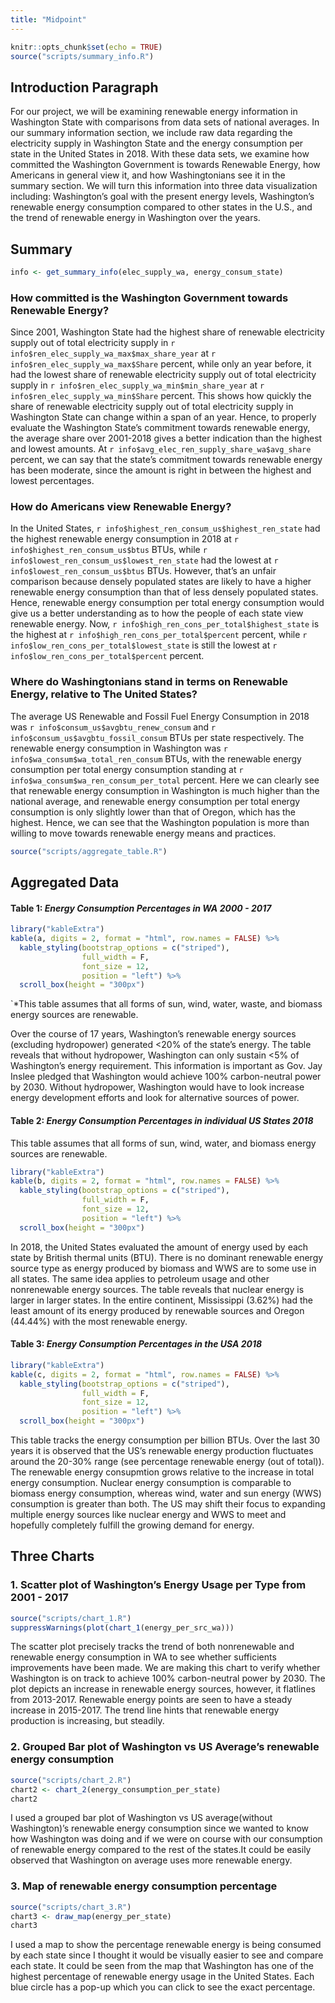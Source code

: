 ```yaml
---
title: "Midpoint"
---
```

```r
knitr::opts_chunk$set(echo = TRUE)
source("scripts/summary_info.R")
```

## Introduction Paragraph

For our project, we will be examining renewable energy information in Washington State with comparisons from data sets of national averages. In our summary information section, we include raw data regarding the electricity supply in Washington State and the energy consumption per state in the United States in 2018. With these data sets, we examine how committed the Washington Government is towards Renewable Energy, how Americans in general view it, and how Washingtonians see it in the summary section. We will turn this information into three data visualization including: Washington’s goal with the present energy levels, Washington’s renewable energy consumption compared to other states in the U.S., and the trend of renewable energy in Washington over the years.

## Summary
```r
info <- get_summary_info(elec_supply_wa, energy_consum_state)
```

### How committed is the Washington Government towards Renewable Energy?

Since 2001, Washington State had the highest share of renewable electricity
supply out of total electricity supply in
`r info$ren_elec_supply_wa_max$max_share_year` at
`r info$ren_elec_supply_wa_max$Share` percent, while only an year before,
it had the lowest share of renewable electricity supply out of total electricity
supply in `r info$ren_elec_supply_wa_min$min_share_year` at
`r info$ren_elec_supply_wa_min$Share` percent. This shows how quickly the share
of renewable electricity supply out of total electricity supply in Washington
State can change within a span of an year. Hence, to properly evaluate the
Washington State's commitment towards renewable energy, the average share over
2001-2018 gives a better indication than the highest and lowest amounts. At
`r info$avg_elec_ren_supply_share_wa$avg_share` percent, we can say that the
state's commitment towards renewable energy has been moderate, since the amount
is right in between the highest and lowest percentages.

### How do Americans view Renewable Energy?

In the United States, `r info$highest_ren_consum_us$highest_ren_state` had the
highest renewable energy consumption in 2018 at
`r info$highest_ren_consum_us$btus` BTUs,
while `r info$lowest_ren_consum_us$lowest_ren_state` had the lowest at
`r info$lowest_ren_consum_us$btus` BTUs. However, that's an unfair comparison
because densely populated states are likely to have a higher renewable energy
consumption than that of less densely populated states. Hence,
renewable energy consumption per total energy consumption would give us a better
understanding as to how the people of each state view renewable energy. Now,
`r info$high_ren_cons_per_total$highest_state` is the highest at
`r info$high_ren_cons_per_total$percent` percent, while
`r info$low_ren_cons_per_total$lowest_state` is still the lowest at
`r info$low_ren_cons_per_total$percent` percent.

### Where do Washingtonians stand in terms on Renewable Energy, relative to The United States?

The average US Renewable and Fossil Fuel Energy Consumption in 2018 was
`r info$consum_us$avgbtu_renew_consum` and
`r info$consum_us$avgbtu_fossil_consum` BTUs per state respectively. The
renewable energy consumption in Washington was
`r info$wa_consum$wa_total_ren_consum` BTUs, with the renewable
energy consumption per total energy consumption standing at
`r info$wa_consum$wa_ren_consum_per_total` percent. Here we can clearly see that
renewable energy consumption in Washington is much higher than the national
average, and renewable energy consumption per total energy consumption is only
slightly lower than that of Oregon, which has the highest. Hence, we can see 
that the Washington population is more than willing to move towards renewable
energy means and practices.
```r
source("scripts/aggregate_table.R")
```

## Aggregated Data
#### Table 1: *Energy Consumption Percentages in WA 2000 - 2017*
```r
library("kableExtra")
kable(a, digits = 2, format = "html", row.names = FALSE) %>%
  kable_styling(bootstrap_options = c("striped"),
                full_width = F,
                font_size = 12,
                position = "left") %>%
  scroll_box(height = "300px")
```
`*This table assumes that all forms of sun, wind, water, waste, and biomass energy sources are renewable.

Over the course of 17 years, Washington's renewable energy sources (excluding hydropower) generated <20% of the state's energy. The table reveals that without hydropower, Washington can only sustain <5% of Washington's energy requirement. This information is important as Gov. Jay Inslee pledged that Washington would achieve 100% carbon-neutral power by 2030. Without hydropower, Washington would have to look increase energy development efforts and look for alternative sources of power.



#### Table 2: *Energy Consumption Percentages in individual US States 2018*
This table assumes that all forms of sun, wind, water, and biomass energy sources are renewable.
```r
library("kableExtra")
kable(b, digits = 2, format = "html", row.names = FALSE) %>%
  kable_styling(bootstrap_options = c("striped"),
                full_width = F,
                font_size = 12,
                position = "left") %>%
  scroll_box(height = "300px")
```

In 2018, the United States evaluated the amount of energy used by each state by British thermal units (BTU). There is no dominant renewable energy source type as energy produced by biomass and WWS are to some use in all states. The same idea applies to petroleum usage and other nonrenewable energy sources. The table reveals that nuclear energy is larger in larger states. In the entire continent, Mississippi (3.62%) had the least amount of its energy produced by renewable sources and Oregon (44.44%) with the most renewable energy.



#### Table 3: *Energy Consumption Percentages in the USA 2018*
```r
library("kableExtra")
kable(c, digits = 2, format = "html", row.names = FALSE) %>%
  kable_styling(bootstrap_options = c("striped"),
                full_width = F,
                font_size = 12,
                position = "left") %>%
  scroll_box(height = "300px")
```
This table tracks the energy consumption per billion BTUs. Over the last 30 years it is observed that the US's renewable energy production fluctuates around the 20-30% range (see percentage renewable energy (out of total)). The renewable energy consupmtion grows relative to the increase in total energy consumption. Nuclear energy consumption is comparable to biomass energy consumption, whereas wind, water and sun energy (WWS) consumption is greater than both. The US may shift their focus to expanding multiple energy sources like nuclear energy and WWS to meet and hopefully completely fulfill the growing demand for energy.



## Three Charts

### 1. Scatter plot of Washington's Energy Usage per Type from 2001 - 2017
```r
source("scripts/chart_1.R")
suppressWarnings(plot(chart_1(energy_per_src_wa)))
```

The scatter plot precisely tracks the trend of both nonrenewable and renewable energy consumption in WA to see whether sufficients improvements have been made. We are making this chart to verify whether Washington is on track to achieve 100% carbon-neutral power by 2030. The plot depicts an increase in renewable energy sources, however, it flatlines from 2013-2017. Renewable energy points are seen to have a steady increase in 2015-2017. The trend line hints that renewable energy production is increasing, but steadily.

### 2. Grouped Bar plot of Washington vs US Average's renewable energy consumption
```r
source("scripts/chart_2.R")
chart2 <- chart_2(energy_consumption_per_state)
chart2
```

I used a grouped bar plot of Washington vs US average(without Washington)'s
renewable energy consumption since we wanted to know how Washington was doing
and if we were on course with our consumption of renewable energy compared to
the rest of the states.It could be easily observed that Washington on average
uses more renewable energy.

### 3. Map of renewable energy consumption percentage
```r
source("scripts/chart_3.R")
chart3 <- draw_map(energy_per_state)
chart3
```

I used a map to show the percentage renewable energy is being consumed by each
state since I thought it would be visually easier to see and compare each
state. It could be seen from the map that Washington has one of the highest
percentage of renewable energy usage in the United States. Each blue circle
has a pop-up which you can click to see the exact percentage.